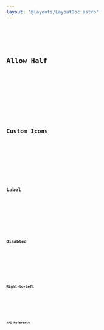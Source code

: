 ```yaml
---
layout: '@layouts/LayoutDoc.astro'
---
```









<Preview client:load>
	<Fragment slot="preview">
		<Default client:visible />
	</Fragment>
	<Fragment slot="code">
		<Code code={DefaultRaw} lang="svelte" />
	</Fragment>
</Preview>

## Allow Half

<Preview client:load>
	<Fragment slot="preview">
		<Half client:visible />
	</Fragment>
	<Fragment slot="code">
		<Code code={HalfRaw} lang="svelte" />
	</Fragment>
</Preview>

## Custom Icons

<Preview client:load>
	<Fragment slot="preview">
		<CustomIcons client:visible />
	</Fragment>
	<Fragment slot="code">
		<Code code={CustomIconsRaw} lang="svelte" />
	</Fragment>
</Preview>

## Label

<Preview client:load>
	<Fragment slot="preview">
		<Label client:visible />
	</Fragment>
	<Fragment slot="code">
		<Code code={LabelRaw} lang="svelte" />
	</Fragment>
</Preview>

## Disabled

<Preview client:load>
	<Fragment slot="preview">
		<Disabled client:visible />
	</Fragment>
	<Fragment slot="code">
		<Code code={DisabledRaw} lang="svelte" />
	</Fragment>
</Preview>

## Right-to-Left

<Preview client:load>
	<Fragment slot="preview">
		<Rtl client:visible />
	</Fragment>
	<Fragment slot="code">
		<Code code={RtlRaw} lang="svelte" />
	</Fragment>
</Preview>

## API Reference

<ApiTable />
